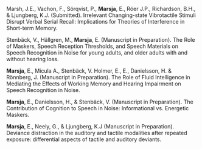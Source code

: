 Marsh, J.E., Vachon, F., Sörqvist, P., **Marsja**, E., Röer J.P., Richardson, B.H., & Ljungberg, K.J. (Submitted).  Irrelevant Changing-state Vibrotactile Stimuli Disrupt Verbal Serial Recall: Implications for Theories of Interference in Short-term Memory.

Stenbäck, V., Hällgren,  M., **Marsja**, E. (Manuscript in Preparation). The Role of Maskers, Speech Reception Thresholds, and Speech Materials on Speech Recognition in Noise for young adults, and older adults with and without hearing loss.

**Marsja**, E., Micula A., Stenbäck, V. Holmer, E., E., Danielsson, H. & Rönnberg, J. (Manuscript in Preparation). The Role of Fluid Intelligence in Mediating the Effects of Working Memory and Hearing Impairment on Speech Recognition in Noise. 

**Marsja**, E., Danielsson, H., & Stenbäck, V. (Manuscript in Preparation). The Contribution of Cognition to Speech in Noise: Informational vs. Energetic Maskers.

**Marsja**, E., Neely, G., & Ljungberg, K.J (Manuscript in Preparation). Deviance distraction in the auditory and tactile modalities after repeated exposure: differential aspects of tactile and auditory deviants.
